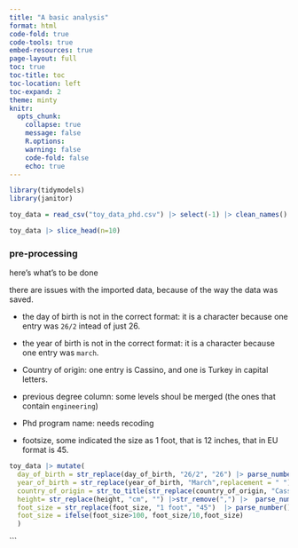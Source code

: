 ```yaml
---
title: "A basic analysis"
format: html
code-fold: true
code-tools: true
embed-resources: true
page-layout: full
toc: true
toc-title: toc
toc-location: left
toc-expand: 2
theme: minty
knitr:
  opts_chunk: 
    collapse: true
    message: false
    R.options:
    warning: false
    code-fold: false
    echo: true
---
```



```r
library(tidymodels)
library(janitor)

```


```r
toy_data = read_csv("toy_data_phd.csv") |> select(-1) |> clean_names()
```


```r
toy_data |> slice_head(n=10)

```
### pre-processing

here's what's to be done

there are issues with the imported data, because of the way the data was saved.

- the day of birth is not in the correct format: it is a character because one entry was `26/2` intead of just 26.


- the year of birth is not in the correct format: it is a character because one entry was `march`.

- Country of origin: one entry is Cassino, and one is Turkey in capital letters.

- previous degree column: some levels shoul be merged (the ones that contain `engineering`)

- Phd program name: needs recoding

- footsize, some indicated the size as 1 foot, that is 12 inches, that in  EU format is 45. 



```r
toy_data |> mutate(
  day_of_birth = str_replace(day_of_birth, "26/2", "26") |> parse_number(),
  year_of_birth = str_replace(year_of_birth, "March",replacement = " ")|> parse_number(),
  country_of_origin = str_to_title(str_replace(country_of_origin, "Cassino", "Italy")),
  height= str_replace(height, "cm", "") |>str_remove(",") |>  parse_number(),
  foot_size = str_replace(foot_size, "1 foot", "45")  |> parse_number(),
  foot_size = ifelse(foot_size>100, foot_size/10,foot_size)
  )
```
```

